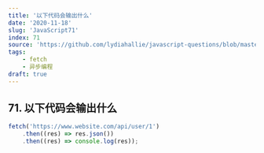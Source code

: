 ```yaml
---
title: '以下代码会输出什么'
date: '2020-11-18'
slug: 'JavaScript71'
index: 71
source: 'https://github.com/lydiahallie/javascript-questions/blob/master/zh-CN/README-zh_CN.md#85-%E4%BB%80%E4%B9%88%E6%A0%B7%E7%9A%84%E4%BF%A1%E6%81%AF%E5%B0%86%E8%A2%AB%E6%89%93%E5%8D%B0'
tags:
    - fetch
    - 异步编程
draft: true
---
```


## 71. 以下代码会输出什么

```js:index.js
fetch('https://www.website.com/api/user/1')
	.then((res) => res.json())
	.then((res) => console.log(res));
```
